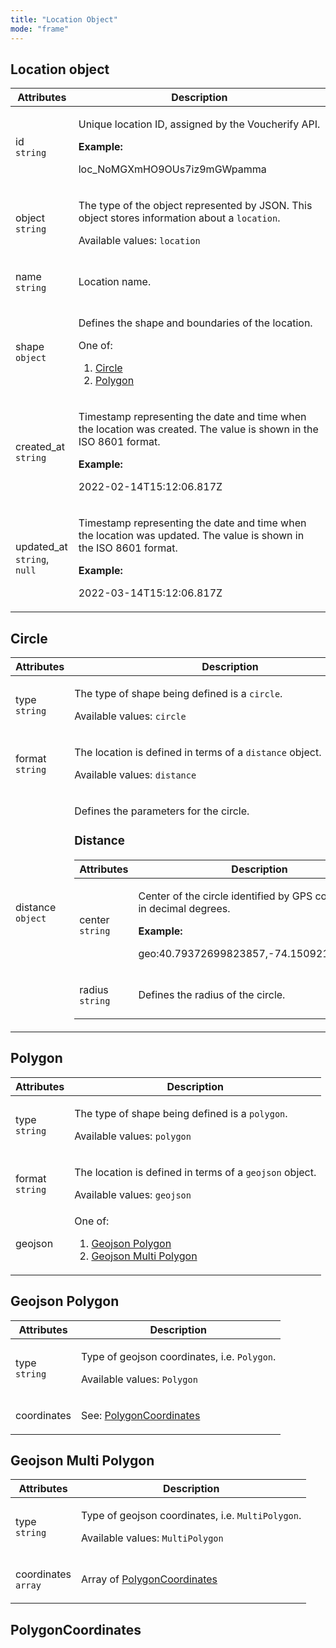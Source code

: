 ```yaml
---
title: "Location Object"
mode: "frame"
---
```


<div class="prose custom-html">

<h2 id="location-object">Location object</h2>
<table>
  <thead>
    <tr>
      <th>Attributes</th>
      <th>Description</th>
    </tr>
  </thead>
  <tbody>
    <tr>
      <td>
        <p>
          id
          <br />
          <code>string</code>
        </p>
      </td>
      <td>
        <p>Unique location ID, assigned by the Voucherify API.</p>
        <p>
          <strong>Example:</strong>
        </p>
        <p>loc_NoMGXmHO9OUs7iz9mGWpamma</p>
      </td>
    </tr>
    <tr>
      <td>
        <p>
          object
          <br />
          <code>string</code>
        </p>
      </td>
      <td>
        <p>
          The type of the object represented by JSON. This object stores information about a
          <code>location</code>.
        </p>
        <p>
          Available values:
          <code>location</code>
        </p>
      </td>
    </tr>
    <tr>
      <td>
        <p>
          name
          <br />
          <code>string</code>
        </p>
      </td>
      <td>
        <p>Location name.</p>
      </td>
    </tr>
    <tr>
      <td>
        <p>
          shape
          <br />
          <code>object</code>
        </p>
      </td>
      <td>
        <p>Defines the shape and boundaries of the location.</p>
        One of:
        <ol>
          <li>
            <a href="#circle">Circle</a>
          </li>
          <li>
            <a href="#polygon">Polygon</a>
          </li>
        </ol>
      </td>
    </tr>
    <tr>
      <td>
        <p>
          created_at
          <br />
          <code>string</code>
        </p>
      </td>
      <td>
        <p>Timestamp representing the date and time when the location was created. The value is shown in the ISO 8601 format.</p>
        <p>
          <strong>Example:</strong>
        </p>
        <p>2022-02-14T15:12:06.817Z</p>
      </td>
    </tr>
    <tr>
      <td>
        <p>
          updated_at
          <br />
          <code>string</code>,
          <code>null</code>
        </p>
      </td>
      <td>
        <p>Timestamp representing the date and time when the location was updated. The value is shown in the ISO 8601 format.</p>
        <p>
          <strong>Example:</strong>
        </p>
        <p>2022-03-14T15:12:06.817Z</p>
      </td>
    </tr>
  </tbody>
</table>
<h2 id="circle">Circle</h2>
<table>
  <thead>
    <tr>
      <th>Attributes</th>
      <th>Description</th>
    </tr>
  </thead>
  <tbody>
    <tr>
      <td>
        <p>
          type
          <br />
          <code>string</code>
        </p>
      </td>
      <td>
        <p>
          The type of shape being defined is a
          <code>circle</code>.
        </p>
        <p>
          Available values:
          <code>circle</code>
        </p>
      </td>
    </tr>
    <tr>
      <td>
        <p>
          format
          <br />
          <code>string</code>
        </p>
      </td>
      <td>
        <p>
          The location is defined in terms of a
          <code>distance</code>
          object.
        </p>
        <p>
          Available values:
          <code>distance</code>
        </p>
      </td>
    </tr>
    <tr>
      <td>
        <p>
          distance
          <br />
          <code>object</code>
        </p>
      </td>
      <td>
        <p>Defines the parameters for the circle.</p>
        <h3>Distance</h3>
        <table>
          <thead>
            <tr>
              <th>Attributes</th>
              <th>Description</th>
            </tr>
          </thead>
          <tbody>
            <tr>
              <td>
                <p>
                  center
                  <br />
                  <code>string</code>
                </p>
              </td>
              <td>
                <p>Center of the circle identified by GPS coordinates in decimal degrees.</p>
                <p>
                  <strong>Example:</strong>
                </p>
                <p>geo:40.79372699823857,-74.15092132694554</p>
              </td>
            </tr>
            <tr>
              <td>
                <p>
                  radius
                  <br />
                  <code>string</code>
                </p>
              </td>
              <td>
                <p>Defines the radius of the circle.</p>
              </td>
            </tr>
          </tbody>
        </table>
      </td>
    </tr>
  </tbody>
</table>
<h2 id="polygon">Polygon</h2>
<table>
  <thead>
    <tr>
      <th>Attributes</th>
      <th>Description</th>
    </tr>
  </thead>
  <tbody>
    <tr>
      <td>
        <p>
          type
          <br />
          <code>string</code>
        </p>
      </td>
      <td>
        <p>
          The type of shape being defined is a
          <code>polygon</code>.
        </p>
        <p>
          Available values:
          <code>polygon</code>
        </p>
      </td>
    </tr>
    <tr>
      <td>
        <p>
          format
          <br />
          <code>string</code>
        </p>
      </td>
      <td>
        <p>
          The location is defined in terms of a
          <code>geojson</code>
          object.
        </p>
        <p>
          Available values:
          <code>geojson</code>
        </p>
      </td>
    </tr>
    <tr>
      <td>
        <p>geojson</p>
      </td>
      <td>
        One of:
        <ol>
          <li>
            <a href="#geojson-polygon">Geojson Polygon</a>
          </li>
          <li>
            <a href="#geojson-multi-polygon">Geojson Multi Polygon</a>
          </li>
        </ol>
      </td>
    </tr>
  </tbody>
</table>
<h2 id="geojson-polygon">Geojson Polygon</h2>
<table>
  <thead>
    <tr>
      <th>Attributes</th>
      <th>Description</th>
    </tr>
  </thead>
  <tbody>
    <tr>
      <td>
        <p>
          type
          <br />
          <code>string</code>
        </p>
      </td>
      <td>
        <p>
          Type of geojson coordinates, i.e.
          <code>Polygon</code>.
        </p>
        <p>
          Available values:
          <code>Polygon</code>
        </p>
      </td>
    </tr>
    <tr>
      <td>
        <p>coordinates</p>
      </td>
      <td>
        See:
        <a href="#polygoncoordinates">PolygonCoordinates</a>
      </td>
    </tr>
  </tbody>
</table>
<h2 id="geojson-multi-polygon">Geojson Multi Polygon</h2>
<table>
  <thead>
    <tr>
      <th>Attributes</th>
      <th>Description</th>
    </tr>
  </thead>
  <tbody>
    <tr>
      <td>
        <p>
          type
          <br />
          <code>string</code>
        </p>
      </td>
      <td>
        <p>
          Type of geojson coordinates, i.e.
          <code>MultiPolygon</code>.
        </p>
        <p>
          Available values:
          <code>MultiPolygon</code>
        </p>
      </td>
    </tr>
    <tr>
      <td>
        <p>
          coordinates
          <br />
          <code>array</code>
        </p>
      </td>
      <td>
        Array of
        <a href="#polygoncoordinates">PolygonCoordinates</a>
      </td>
    </tr>
  </tbody>
</table>
<h2 id="polygoncoordinates">PolygonCoordinates</h2>

</div>